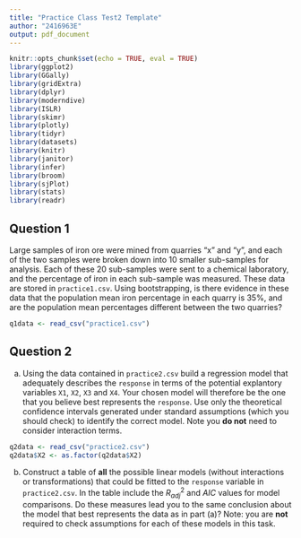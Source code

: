 ```yaml
---
title: "Practice Class Test2 Template"
author: "2416963E"
output: pdf_document
---
```


```r
knitr::opts_chunk$set(echo = TRUE, eval = TRUE)
library(ggplot2)
library(GGally)
library(gridExtra)
library(dplyr)
library(moderndive)
library(ISLR)
library(skimr)
library(plotly)
library(tidyr)
library(datasets)
library(knitr)
library(janitor)
library(infer)
library(broom)
library(sjPlot)
library(stats)
library(readr)
```

## Question 1
Large samples of iron ore were mined from quarries "x" and "y", and each of the two samples were broken down into 10 smaller sub-samples for analysis. Each of these 20 sub-samples were sent to a chemical laboratory, and the percentage of iron in each sub-sample was measured. These data are stored in `practice1.csv`. Using bootstrapping, is there evidence in these data that the population mean iron percentage in each quarry is 35%, and are the population mean percentages different between the two quarries?

```r
q1data <- read_csv("practice1.csv")
```


## Question 2

(a) Using the data contained in `practice2.csv` build a regression model that adequately describes the `response` in terms of the potential explantory variables `X1`, `X2`, `X3` and `X4`. Your chosen model will therefore be the one that you believe best represents the `response`. Use only the theoretical confidence intervals generated under standard assumptions (which you should check) to identify the correct model.  Note you **do not** need to consider interaction terms.

```r
q2data <- read_csv("practice2.csv")
q2data$X2 <- as.factor(q2data$X2)
```

(b)  Construct a table of **all** the possible linear models (without interactions or transformations) that could be fitted to the `response` variable in `practice2.csv`.  In the table include the $R^2_{adj}$ and $AIC$ values for model comparisons. Do these measures lead you to the same conclusion about the model that best represents the data as in part (a)?  Note: you are **not** required to check assumptions for each of these models in this task.

